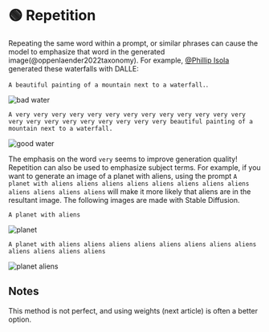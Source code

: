 
# 🟢 Repetition

Repeating the same word within a prompt, or similar phrases can cause the model
to emphasize that word in the generated image(@oppenlaender2022taxonomy). For example, [@Phillip Isola](https://twitter.com/phillip_isola/status/1532189632217112577) generated these waterfalls with DALLE:

`A beautiful painting of a mountain next to a waterfall.`.

<div style={{ textAlign: "center" }}>
  <Image
    src="/docs/assets/images_chapter/bad_water.webp"
    className="img-docs"
    width={1612}
    height={644}
    style={{ width: "750px", margin: "auto" }}
   alt="bad water" />
</div>

`A very very very very very very very very very very very very very very very very very very very very very very beautiful painting of a mountain next to a waterfall.`

<div style={{ textAlign: "center" }}>
  <Image
    src="/docs/assets/images_chapter/good_water.webp"
    className="img-docs"
    width={1612}
    height={652}
    style={{ width: "750px", margin: "auto" }}
   alt="good water" />
</div>

The emphasis on the word `very` seems to improve generation quality! Repetition can
also be used to emphasize subject terms. For example, if you want to generate an image
of a planet with aliens, using the prompt `A planet with aliens aliens aliens aliens aliens aliens aliens aliens aliens aliens aliens aliens`
will make it more likely that aliens are in the resultant image. The following images are made with Stable Diffusion.

`A planet with aliens`

<div style={{ textAlign: "center" }}>
  <Image
    src="/docs/assets/images_chapter/planet.webp"
    className="img-docs"
    width={550}
    height={510}
    style={{ width: "250px", margin: "auto" }}
   alt="planet" />
</div>

`A planet with aliens aliens aliens aliens aliens aliens aliens aliens aliens aliens aliens aliens`

<div style={{ textAlign: "center" }}>
  <Image
    src="/docs/assets/images_chapter/planet_aliens.webp"
    className="img-docs"
    width={560}
    height={572}
    style={{ width: "250px", margin: "auto" }}
   alt="planet aliens" />
</div>

## Notes

This method is not perfect, and using weights (next article) is often a better option.
